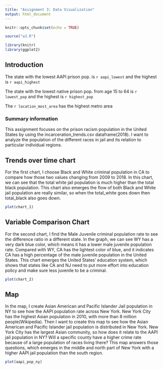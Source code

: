 ```yaml
---
title: "Assignment 3: Data Visualization"
output: html_document
---
```


```r
knitr::opts_chunk$set(echo = TRUE)

source("a3.R")

library(knitr)
library(ggplot2)
```


## Introduction
The state with the lowest AAPI prison pop. is `r aapi_lowest` and the highest is 
`r aapi_highest`

The state with the lowest native prison pop. from age 15 to 64 is `r lowest_pop` 
and the highest is `r highest_pop`

The `r location_most_area` has the highest metro area

### Summary information 
This assignment focuses on the prison racism population in the United States by using
the incarceration_trends.csv dataframe(2018). I want to analyze the population of 
the different races in jail and its relation to particular individual regions. 

## Trends over time chart
For the first chart, I choose Black and White criminal population in CA to compare how those two values changing from 2009 to 2018. In this chart, we can see that the total white jail population is much higher than the total black population. This chart also emerges the flow of both Black and White jail population are really similar, so when the total_white goes down then total_black also goes down.  

```r
plot(chart_1)
```

## Variable Comparison Chart

For the second chart, I find the Male Juvenile criminal population rate to see the difference ratio in a different state. In the graph, we can see WY has a very dark blue color, which means it has a lower male juvenile population rate. Compared with WY, CA has the lightest color of blue, and it indicates CA has a high percentage of the male juvenile population in the United States. This chart emerges the United States' education system, which shows that states like CA and NJ need to put more effort into education policy and make sure less juvenile to be a criminal.   

```r
plot(chart_2)
```


## Map 

In the map, I create Asian American and Pacific Islander Jail population in NY to see how the AAPI population rate across New York. New York City has the highest Asian population in 2010, with more than 8 million people(Wikipedia). Then I want to create this map to see how the Asian American and Pacific Islander jail population is distributed in New York. New York City has the largest Asian community, so how does it relate to the AAPI jail population in NY? Will a specific county have a higher crime rate because of a large population of races living there? This map answers those questions, which emerges in the middle and north part of New York with a higher AAPI jail population than the south region. 

```r
plot(aapi_pop_ny)
```
